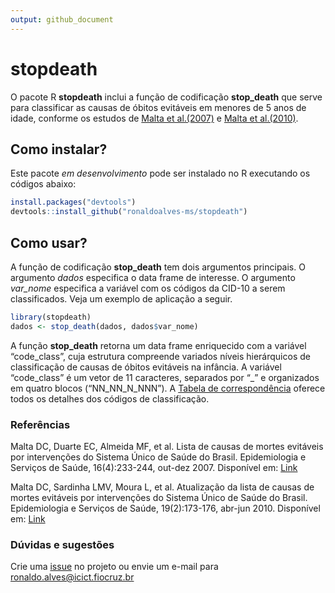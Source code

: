 ```yaml
---
output: github_document
---
```


# stopdeath

O pacote R **stopdeath** inclui a função de codificação **stop_death** que serve para classificar as causas de óbitos evitáveis em menores de 5 anos de idade, conforme os estudos de [Malta et al.(2007)](http://scielo.iec.gov.br/pdf/ess/v16n4/v16n4a02.pdf) e [Malta et al.(2010)](http://scielo.iec.gov.br/pdf/ess/v19n2/v19n2a10.pdf).

## Como instalar?

Este pacote *em desenvolvimento* pode ser instalado no R executando os códigos abaixo:

``` r
install.packages("devtools")
devtools::install_github("ronaldoalves-ms/stopdeath")
```

## Como usar?

A função de codificação **stop_death** tem dois argumentos principais. O argumento *dados* especifica o data frame de interesse. O argumento *var_nome* especifica a variável com os códigos da CID-10 a serem classificados. Veja um exemplo de aplicação a seguir.

``` r
library(stopdeath)
dados <- stop_death(dados, dados$var_nome)
```

A função **stop_death** retorna um data frame enriquecido com a variável "code_class", cuja estrutura compreende variados níveis hierárquicos de classificação de causas de óbitos evitáveis na infância. A variável "code_class" é um vetor de 11 caracteres, separados por "\_" e organizados em quatro blocos ("NN_NN_N\_NNN"). A [Tabela de correspondência](https://github.com/ronaldoalves-ms/stopdeath/blob/main/data-raw/dic_code_class.xlsx) oferece todos os detalhes dos códigos de classificação.

### Referências

Malta DC, Duarte EC, Almeida MF, et al. Lista de causas de mortes evitáveis por intervenções do Sistema Único de Saúde do Brasil. Epidemiologia e Serviços de Saúde, 16(4):233-244, out-dez 2007. Disponível em: [Link](http://scielo.iec.gov.br/pdf/ess/v16n4/v16n4a02.pdf)

Malta DC, Sardinha LMV, Moura L, et al. Atualização da lista de causas de mortes evitáveis por intervenções do Sistema Único de Saúde do Brasil. Epidemiologia e Serviços de Saúde, 19(2):173-176, abr-jun 2010. Disponível em: [Link](http://scielo.iec.gov.br/pdf/ess/v19n2/v19n2a10.pdf)

### Dúvidas e sugestões

Crie uma [issue](https://github.com/ronaldoalves-ms/stopdeath/issues) no projeto ou envie um e-mail para [ronaldo.alves\@icict.fiocruz.br](mailto:ronaldo.alves@icict.fiocruz.br)
